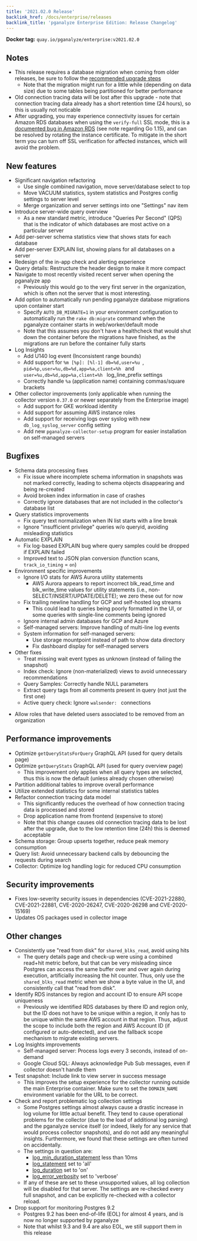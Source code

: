 ```yaml
---
title: '2021.02.0 Release'
backlink_href: /docs/enterprise/releases
backlink_title: 'pganalyze Enterprise Edition: Release Changelog'
---
```


**Docker tag:** `quay.io/pganalyze/enterprise:v2021.02.0`

## Notes

* This release requires a database migration when coming from older releases, be sure to follow the [recommended upgrade steps](/docs/enterprise/upgrade)
  - Note that the migration might run for a little while (depending on data size) due to some tables being partitioned for better performance
* Old connection tracing data will be lost after this upgrade - note that connection tracing data already has a short retention time (24 hours), so this is usually not noticable
* After upgrading, you may experience connectivity issues for certain Amazon RDS databases when using the `verify-full` SSL mode, this is a [documented bug in Amazon RDS](https://docs.aws.amazon.com/AmazonRDS/latest/UserGuide/UsingWithRDS.SSL-certificate-rotation.html) (see note regarding Go 1.15),
  and can be resolved by rotating the instance certificate. To mitigate in the short term you can turn off SSL verification for affected instances, which will avoid the problem.

## New features

* Significant navigation refactoring
  - Use single combined navigation, move server/database select to top
  - Move VACUUM statistics, system statistics and Postgres config settings to server level
  - Merge organization and server settings into one "Settings" nav item
* Introduce server-wide query overview
  - As a new standard metric, introduce "Queries Per Second" (QPS) that
    is the indicator of which databases are most active on a particular
    server
* Add per-server schema statistics view that shows stats for each database
* Add per-server EXPLAIN list, showing plans for all databases on a server
* Redesign of the in-app check and alerting experience
* Query details: Restructure the header design to make it more compact
* Navigate to most recently visited recent server when opening the pganalyze app
  - Previously this would go to the very first server in the organization, which
    is often not the server that is most interesting.
* Add option to automatically run pending pganalyze database migrations upon container start
  - Specify `AUTO_DB_MIGRATE=1` in your environment configuration to automatically run the
    `rake db:migrate` command when the pganalyze container starts in web/worker/default mode
  - Note that this assumes you don't have a healthcheck that would shut down the container
    before the migrations have finished, as the migrations are run before the container fully
    starts
* Log Insights
  - Add U140 log event (Inconsistent range bounds)
  - Add support for `%m [%p]: [%l-1] db=%d,user=%u `, `pid=%p,user=%u,db=%d,app=%a,client=%h ` and `user=%u,db=%d,app=%a,client=%h ` log_line_prefix settings
  - Correctly handle `%a` (application name) containing commas/square brackets
* Other collector improvements (only applicable when running the collector version `0.37.0` or newer separately from the Enterprise image)
  * Add support for GKE workload identity
  * Add support for assuming AWS instance roles
  * Add support for receiving logs over syslog with new `db_log_syslog_server` config setting
  * Add new `pganalyze-collector-setup` program for easier installation on self-managed servers


## Bugfixes

* Schema data processing fixes
  - Fix issue where incomplete schema information in snapshots was not marked correctly, leading to schema objects disappearing and being re-created
  - Avoid broken index information in case of crashes
  - Correctly ignore databases that are not included in the collector's database list
* Query statistics improvements
  - Fix query text normalization when IN list starts with a line break
  - Ignore "insufficient privilege" queries w/o queryid, avoiding misleading statistics
* Automatic EXPLAIN
  - Fix log-based EXPLAIN bug where query samples could be dropped if EXPLAIN failed
  - Improved text to JSON plan conversion (function scans, `track_io_timing` = `on`)
* Environment specific improvements
  * Ignore I/O stats for AWS Aurora utility statements
    * AWS Aurora appears to report incorrect blk_read_time and blk_write_time values
      for utility statements (i.e., non-SELECT/INSERT/UPDATE/DELETE); we zero these out for now
  * Fix trailing newline handling for GCP and self-hosted log streams
    * This could lead to queries being poorly formatted in the UI, or some queries
      with single-line comments being ignored
  * Ignore internal admin databases for GCP and Azure
  * Self-managed servers: Improve handling of multi-line log events
  * System information for self-managed servers:
    - Use storage mountpoint instead of path to show data directory
    - Fix dashboard display for self-managed servers
* Other fixes
  - Treat missing wait event types as unknown (instead of failing the snapshot)
  - Index check: Ignore (non-materialized) views to avoid unnecessary recommendations
  - Query Samples: Correctly handle NULL parameters
  - Extract query tags from all comments present in query (not just the first one)
  - Active query check: Ignore `walsender: ` connections
 - Allow roles that have deleted users associated to be removed from an organization

## Performance improvements

* Optimize `getQueryStatsForQuery` GraphQL API (used for query details page)
* Optimize `getQueryStats` GraphQL API (used for query overview page)
  - This improvement only applies when all query types are selected, thus this
    is now the default (unless already chosen otherwise)
* Partition additional tables to improve overall performance
* Utilize extended statistics for some internal statistics tables
* Refactor connection tracing data model
  * This significantly reduces the overhead of how connection tracing data is processed and stored
  * Drop application name from frontend (expensive to store)
  * Note that this change causes old connection tracing data to be lost after the upgrade, due
    to the low retention time (24h) this is deemed acceptable
* Schema storage: Group upserts together, reduce peak memory consumption
* Query list: Avoid unnecessary backend calls by debouncing the requests during search
* Collector: Optimize log handling logic for reduced CPU consumption


## Security improvements

* Fixes low-severity security issues in dependencies (CVE-2021-22880, CVE-2021-22881, CVE-2020-26247, CVE-2020-26298 and CVE-2020-15169)
* Updates OS packages used in collector image


## Other changes

* Consistently use "read from disk" for `shared_blks_read`, avoid using hits
  - The query details page and check-up were using a combined read+hit metric
    before, but that can be very misleading since Postgres can access the
    same buffer over and over again during execution, artificially increasing
    the hit counter. Thus, only use the `shared_blks_read` metric when we
    show a byte value in the UI, and consistently call that "read from disk".
* Identify RDS instances by region and account ID to ensure API scope uniqueness
  - Previously we identified RDS databases by there ID and region only, but
    the ID does not have to be unique within a region, it only has to be
    unique within the same AWS account in that region. Thus, adjust the
    scope to include both the region and AWS Account ID (if configured or
    auto-detected), and use the fallback scope mechanism to migrate existing
    servers.
* Log Insights improvements
  - Self-managed server: Process logs every 3 seconds, instead of on-demand
  - Google Cloud SQL: Always acknowledge Pub Sub messages, even if collector doesn't handle them
* Test snapshot: Include link to view server in success message
  - This improves the setup experience for the collector running outside the
    main Enterprise container. Make sure to set the `DOMAIN_NAME` environment variable
    for the URL to be correct.
* Check and report problematic log collection settings
  - Some Postgres settings almost always cause a drastic increase in log
    volume for little actual benefit. They tend to cause operational problems
    for the collector (due to the load of additional log parsing) and the
    pganalyze service itself (or indeed, likely for any service that would
    process collector snapshots), and do not add any meaningful insights.
    Furthermore, we found that these settings are often turned on
    accidentally.
  - The settings in question are:
     * [log_min_duration_statement](https://www.postgresql.org/docs/current/runtime-config-logging.html#GUC-LOG-MIN-DURATION-STATEMENT) less than 10ms
     * [log_statement](https://www.postgresql.org/docs/current/runtime-config-logging.html#GUC-LOG-STATEMENT) set to 'all'
     * [log_duration](https://www.postgresql.org/docs/current/runtime-config-logging.html#GUC-LOG-DURATION) set to 'on'
     * [log_error_verbosity](https://www.postgresql.org/docs/current/runtime-config-logging.html#GUC-LOG-ERROR-VERBOSITY) set to 'verbose'
  - If any of these are set to these unsupported values, all log collection will be
    disabled for that server. The settings are re-checked every full snapshot, and can be
    explicitly re-checked with a collector reload.
* Drop support for monitoring Postgres 9.2
  - Postgres 9.2 has been end-of-life (EOL) for almost 4 years, and is now no longer supported by pganalyze
  - Note that whilst 9.3 and 9.4 are also EOL, we still support them in this release
